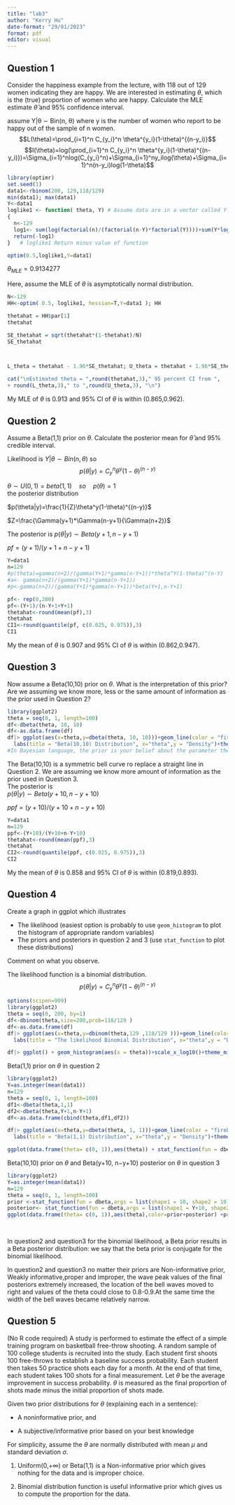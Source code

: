 ---
title: "lab3"
author: "Kerry Hu"
date-format: "29/01/2023"
format: pdf
editor: visual
---

## Question 1

Consider the happiness example from the lecture, with 118 out of 129 women indicating they are happy. We are interested in estimating $\theta$, which is the (true) proportion of women who are happy. Calculate the MLE estimate $\hat{\theta}$ and 95% confidence interval.

assume Y\|θ ∼ Bin(n, θ) where y is the number of women who report to be happy out of the sample of n women. $$L(\theta)=\prod_{i=1}^n C_{y_i}^n \theta^{y_i}(1-\theta)^{(n-y_i)}$$ $$l(\theta)=log(\prod_{i=1}^n C_{y_i}^n \theta^{y_i}(1-\theta)^{(n-y_i)})=\Sigma_{i=1}^nlog(C_{y_i}^n)+\Sigma_{i=1}^ny_ilog(\theta)+\Sigma_{i=1}^n(n-y_i)log(1-\theta)$$

```{r}
library(optimr)
set.seed(1)
data1<-rbinom(200, 129,118/129)
min(data1); max(data1)
Y<-data1
loglike1 <- function( theta, Y) # Assume data are in a vector called Y
{ 
  n<-129
  log1<- sum(log(factorial(n)/(factorial(n-Y)*factorial(Y))))+sum(Y*log(theta))+sum((n-Y)*log(1-theta))
  return(-log1)
}   # loglike1 Return minus value of function

optim(0.5,loglike1,Y=data1)


```

$\theta_{MLE}=0.9134277$

Here, assume the MLE of $\theta$ is asymptotically normal distribution.

```{r}
N<-129
HH<-optim( 0.5, loglike1, hessian=T,Y=data1 ); HH

thetahat = HH$par[1]
thetahat

SE_thetahat = sqrt(thetahat*(1-thetahat)/N)
SE_thetahat



L_theta = thetahat - 1.96*SE_thetahat; U_theta = thetahat + 1.96*SE_thetahat

cat("\nEstimated theta = ",round(thetahat,3)," 95 percent CI from ",
+ round(L_theta,3)," to ",round(U_theta,3), "\n")

```

My MLE of $\theta$ is 0.913 and 95% CI of $\theta$ is within (0.865,0.962).

## Question 2

Assume a Beta(1,1) prior on $\theta$. Calculate the posterior mean for $\hat{\theta}$ and 95% credible interval.

Likelihood is $Y|θ \sim Bin(n,\theta)$ so $$p(\theta|y)=C_y^n \theta^y(1-\theta)^{(n-y)}$$

$\theta \sim U(0, 1)=beta(1,1) \quad so \quad p(\theta) = 1$\
the posterior distribution

$p(\theta|y)=\frac{1}{Z}\theta^y(1-\theta)^{(n-y)}$

$Z=\frac{\Gamma(y+1)*\Gamma(n-y+1}{\Gamma(n+2)}$

The posterior is $p(\theta|y) \sim Beta(y+1, n−y+1)$

$pf=(y+1)/(y+1+n-y+1)$

```{r}
Y=data1
n=129
#p(theta)=gamma(n+2)/(gamma(Y+1)*gamma(n-Y+1))*theta^Y(1-theta)^(n-Y)
#a<- gamma(n+2)/(gamma(Y+1)*gamma(n-Y+1))
#p<-gamma(n+2)/(gamma(Y+1)*gamma(n-Y+1))*beta(Y+1,n-Y+1)

pf<- rep(0,200)
pf<-(Y+1)/(n-Y+1+Y+1)
thetahat<-round(mean(pf),3)
thetahat
CI1<-round(quantile(pf, c(0.025, 0.975)),3)
CI1

```

My the mean of $\theta$ is 0.907 and 95% CI of $\theta$ is within (0.862,0.947).

## Question 3

Now assume a Beta(10,10) prior on $\theta$. What is the interpretation of this prior? Are we assuming we know more, less or the same amount of information as the prior used in Question 2?

```{r}
library(ggplot2)
theta = seq(0, 1, length=100)
df<-dbeta(theta, 10, 10)
df<-as.data.frame(df)
df|> ggplot(aes(x=theta,y=dbeta(theta, 10, 10)))+geom_line(color = "firebrick4")+
  labs(title = "Beta(10,10) Distribution", x="theta",y = "Density")+theme_minimal()
#In Bayesian language, the prior is your belief about the parameter theta prior to getting any data. The posterior combines both your prior belief and the data. Thus, the posterior is your belief about the parameter theta after examining the dataset. That is, you have used the dataset to update your beliefs about theta#

```

The Beta(10,10) is a symmetric bell curve ro replace a straight line in Question 2. We are assuming we know more amount of information as the prior used in Question 3.\
The posterior is\
$p(\theta|y) \sim Beta(y+10,n−y+10)$

$ppf=(y+10)/(y+10+n−y+10)$

```{r}
Y=data1
n=129
ppf<-(Y+10)/(Y+10+n-Y+10)
thetahat<-round(mean(ppf),3)
thetahat
CI2<-round(quantile(ppf, c(0.025, 0.975)),3)
CI2
```

My the mean of $\theta$ is 0.858 and 95% CI of $\theta$ is within (0.819,0.893).

## Question 4

Create a graph in ggplot which illustrates

-   The likelihood (easiest option is probably to use `geom_histogram` to plot the histogram of appropriate random variables)
-   The priors and posteriors in question 2 and 3 (use `stat_function` to plot these distributions)

Comment on what you observe.

The likelihood function is a binomial distribution.$$p(\theta|y)=C_{y}^n \theta^{y}(1-\theta)^{(n-y)}$$

```{r}
options(scipen=999)
library(ggplot2)
theta = seq(0, 200, by=1)
df<-dbinom(theta,size=200,prob=118/129 )
df<-as.data.frame(df)
df|> ggplot(aes(x=theta,y=dbinom(theta,129 ,118/129 )))+geom_line(color = "firebrick4")+
  labs(title = "The likelihood Binomial Distribution", x="theta",y = "Density")+theme_minimal()

df|> ggplot() + geom_histogram(aes(x = theta))+scale_x_log10()+theme_minimal()

```

Beta(1,1) prior on $\theta$ in question 2

```{r}
library(ggplot2)
Y=as.integer(mean(data1))
n=129
theta = seq(0, 1, length=100)
df1<-dbeta(theta,1,1)
df2<-dbeta(theta,Y+1,n-Y+1)
df<-as.data.frame(cbind(theta,df1,df2))

df|> ggplot(aes(x=theta,y=dbeta(theta, 1, 1)))+geom_line(color = "firebrick4")+
  labs(title = "Beta(1,1) Distribution", x="theta",y = "Density")+theme_minimal()

ggplot(data.frame(theta= c(0, 1)),aes(theta)) + stat_function(fun = dbeta,args = list(shape1 = 1, shape2 = 1),color="red")+stat_function(fun = dbeta,args = list(shape1 = Y+1, shape2 = n-Y+1),color="blue")+labs(title = "Beta prior and posterior Distribution", x="theta",y = "Density")+theme_minimal()+scale_colour_manual(values = c(prior="red",posterior= "blue"))

```

Beta(10,10) prior on $\theta$ and Beta(y+10, n−y+10) posterior on $\theta$ in question 3

```{r}
library(ggplot2)
Y=as.integer(mean(data1))
n=129
theta = seq(0, 1, length=100)
prior <-stat_function(fun = dbeta,args = list(shape1 = 10, shape2 = 10),color="red")
posterior<- stat_function(fun = dbeta,args = list(shape1 = Y+10, shape2 = n-Y+10),color="blue")
ggplot(data.frame(theta= c(0, 1)),aes(theta),color=prior+posterior) +prior+posterior+labs(title = "Beta prior and posterior Distribution", x="theta",y = "Density") +theme_minimal()+scale_colour_manual(values = c(prior="red",posterior= "blue"))+scale_fill_manual(values=c("red", "blue"))
  
  
```

In question2 and question3 for the binomial likelihood, a Beta prior results in a Beta posterior distribution: we say that the beta prior is conjugate for the binomial likelihood.

In question2 and question3 no matter their priors are Non-informative prior, Weakly informative,proper and improper, the wave peak values of the final posteriors extremely increased, the location of the bell waves moved to right and values of the theta could close to 0.8-0.9.At the same time the width of the bell waves became relatively narrow.

## Question 5

(No R code required) A study is performed to estimate the effect of a simple training program on basketball free-throw shooting. A random sample of 100 college students is recruited into the study. Each student first shoots 100 free-throws to establish a baseline success probability. Each student then takes 50 practice shots each day for a month. At the end of that time, each student takes 100 shots for a final measurement. Let $\theta$ be the average improvement in success probability. $\theta$ is measured as the final proportion of shots made minus the initial proportion of shots made.

Given two prior distributions for $\theta$ (explaining each in a sentence):

-   A noninformative prior, and

-   A subjective/informative prior based on your best knowledge

For simplicity, assume the $\theta$ are normally distributed with mean $\mu$ and standard deviation $\sigma$.

1)  Uniform(0,+$\infty$) or Beta(1,1) is a Non-informative prior which gives nothing for the data and is improper choice.

2)  Binomial distribution function is useful informative prior which gives us to compute the proportion for the data.
